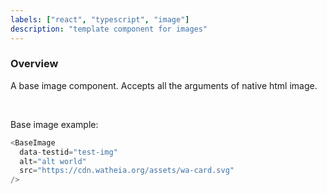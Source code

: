 ```yaml
---
labels: ["react", "typescript", "image"]
description: "template component for images"
---
```


<!-- @format -->


### Overview

A base image component. Accepts all the arguments of native html image.

<br />

Base image example:

```js live=true
<BaseImage
  data-testid="test-img"
  alt="alt world"
  src="https://cdn.watheia.org/assets/wa-card.svg"
/>
```
